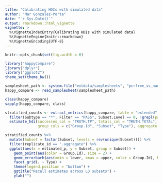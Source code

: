 ```yaml
---
title: "Calibrating HDIs with simulated data"
author: "Mar Gonzalez-Porta"
date: "`r Sys.Date()`"
output: rmarkdown::html_vignette
vignette: >
  %\VignetteIndexEntry{Calibrating HDIs with simulated data}
  %\VignetteEngine{knitr::rmarkdown}
  %\VignetteEncoding{UTF-8}
---
```

  
```r
knitr::opts_chunk$set(fig.width = 6)

library("happyCompare")
library("dplyr")
library("ggplot2")
theme_set(theme_bw())
```

```r
samplesheet_path <- system.file("extdata/samplesheets", "pcrfree_vs_nano.vignettes.csv", package = "happyCompare")
happy_compare <- read_samplesheet(samplesheet_path)
```

```r
class(happy_compare)
sapply(happy_compare, class)
```

```r
stratified_counts <- extract_metrics(happy_compare, table = "extended") %>% 
  filter(Subtype == "*", Filter == "PASS", Subset.Level == 0, !grepl(pattern = "TS*", Subset)) %>% 
  estimate_hdi(successes_col = "TRUTH.TP", totals_col = "TRUTH.TOTAL", 
               group_cols = c("Group.Id", "Subset", "Type"), aggregate_only = FALSE)

```

```r
stratified_counts %>% 
  mutate(Subset = factor(Subset, levels = rev(unique(Subset)))) %>% 
  filter(replicate_id == ".aggregate") %>% 
  ggplot(aes(x = estimated_p, y = Subset, group = Subset)) +
    geom_point(aes(color = Group.Id), size = 2) +
    geom_errorbarh(aes(xmin = lower, xmax = upper, color = Group.Id), height = 0.4) +
    facet_grid(. ~ Type) +
    theme(legend.position = "bottom") +
    ggtitle("Recall estimates across L0 subsets") +
    ylab("")
```